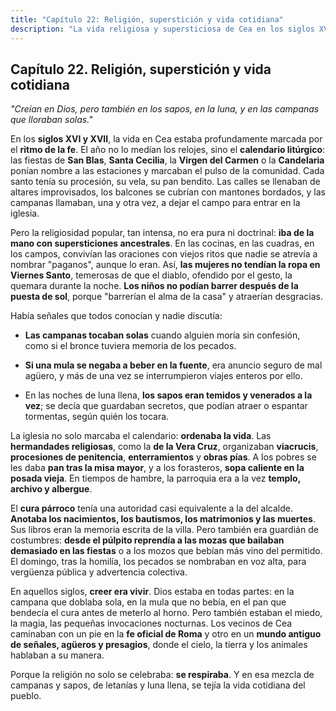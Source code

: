 ```yaml
---
title: "Capítulo 22: Religión, superstición y vida cotidiana"
description: "La vida religiosa y supersticiosa de Cea en los siglos XVI-XVII, donde la fe católica convivía con tradiciones ancestrales."
---
```


## **Capítulo 22. Religión, superstición y vida cotidiana**

*"Creían en Dios, pero también en los sapos, en la luna, y en las campanas que lloraban solas."*

En los **siglos XVI y XVII**, la vida en Cea estaba profundamente marcada por el **ritmo de la fe**. El año no lo medían los relojes, sino el **calendario litúrgico**: las fiestas de **San Blas**, **Santa Cecilia**, la **Virgen del Carmen** o la **Candelaria** ponían nombre a las estaciones y marcaban el pulso de la comunidad. Cada santo tenía su procesión, su vela, su pan bendito. Las calles se llenaban de altares improvisados, los balcones se cubrían con mantones bordados, y las campanas llamaban, una y otra vez, a dejar el campo para entrar en la iglesia.

Pero la religiosidad popular, tan intensa, no era pura ni doctrinal: **iba de la mano con supersticiones ancestrales**. En las cocinas, en las cuadras, en los campos, convivían las oraciones con viejos ritos que nadie se atrevía a nombrar "paganos", aunque lo eran. Así, **las mujeres no tendían la ropa en Viernes Santo**, temerosas de que el diablo, ofendido por el gesto, la quemara durante la noche. **Los niños no podían barrer después de la puesta de sol**, porque "barrerían el alma de la casa" y atraerían desgracias.

Había señales que todos conocían y nadie discutía:

* **Las campanas tocaban solas** cuando alguien moría sin confesión, como si el bronce tuviera memoria de los pecados.

* **Si una mula se negaba a beber en la fuente**, era anuncio seguro de mal agüero, y más de una vez se interrumpieron viajes enteros por ello.

* En las noches de luna llena, **los sapos eran temidos y venerados a la vez**; se decía que guardaban secretos, que podían atraer o espantar tormentas, según quién los tocara.

La iglesia no solo marcaba el calendario: **ordenaba la vida**. Las **hermandades religiosas**, como la **de la Vera Cruz**, organizaban **viacrucis**, **procesiones de penitencia**, **enterramientos** y **obras pías**. A los pobres se les daba **pan tras la misa mayor**, y a los forasteros, **sopa caliente en la posada vieja**. En tiempos de hambre, la parroquia era a la vez **templo, archivo y albergue**.

El **cura párroco** tenía una autoridad casi equivalente a la del alcalde. **Anotaba los nacimientos, los bautismos, los matrimonios y las muertes**. Sus libros eran la memoria escrita de la villa. Pero también era guardián de costumbres: **desde el púlpito reprendía a las mozas que bailaban demasiado en las fiestas** o a los mozos que bebían más vino del permitido. El domingo, tras la homilía, los pecados se nombraban en voz alta, para vergüenza pública y advertencia colectiva.

En aquellos siglos, **creer era vivir**. Dios estaba en todas partes: en la campana que doblaba sola, en la mula que no bebía, en el pan que bendecía el cura antes de meterlo al horno. Pero también estaban el miedo, la magia, las pequeñas invocaciones nocturnas. Los vecinos de Cea caminaban con un pie en la **fe oficial de Roma** y otro en un **mundo antiguo de señales, agüeros y presagios**, donde el cielo, la tierra y los animales hablaban a su manera.

Porque la religión no solo se celebraba: **se respiraba**. Y en esa mezcla de campanas y sapos, de letanías y luna llena, se tejía la vida cotidiana del pueblo.
